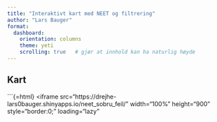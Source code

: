 ```yaml
---
title: "Interaktivt kart med NEET og filtrering"
author: "Lars Bauger"
format:
  dashboard:
    orientation: columns
    theme: yeti
    scrolling: true   # gjør at innhold kan ha naturlig høyde
---
```


## Kart {width="70%"}

::: card
\`\`\`{=html} \<iframe src="https://drejhe-lars0bauger.shinyapps.io/neet_sobru_feil/" width="100%" height="900" style="border:0;" loading="lazy"
:::
